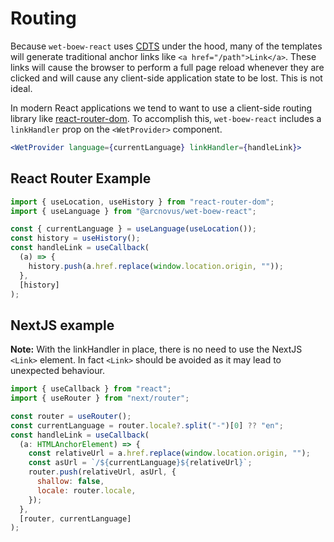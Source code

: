 
<Meta title="Instructions/Routing" />

# Routing

Because `wet-boew-react` uses [CDTS](https://cenw-wscoe.github.io/sgdc-cdts/docs/index-en.html) under the hood, many of the templates will
generate traditional anchor links like `<a href="/path">Link</a>`. These links will
cause the browser to perform a full page reload whenever they are clicked and
will cause any client-side application state to be lost. This is not ideal.

In modern React applications we tend to want to use a client-side routing
library like [react-router-dom](https://www.npmjs.com/package/react-router-dom).
To accomplish this, `wet-boew-react` includes a `linkHandler` prop on the
`<WetProvider>` component.

```jsx
<WetProvider language={currentLanguage} linkHandler={handleLink}>
```

## React Router Example

```jsx
import { useLocation, useHistory } from "react-router-dom";
import { useLanguage } from "@arcnovus/wet-boew-react";

const { currentLanguage } = useLanguage(useLocation());
const history = useHistory();
const handleLink = useCallback(
  (a) => {
    history.push(a.href.replace(window.location.origin, ""));
  },
  [history]
);
```

## NextJS example

**Note:** With the linkHandler in place, there is no need to use the
NextJS `<Link>` element. In fact `<Link>` should be avoided as it may lead to
unexpected behaviour.

```jsx
import { useCallback } from "react";
import { useRouter } from "next/router";

const router = useRouter();
const currentLanguage = router.locale?.split("-")[0] ?? "en";
const handleLink = useCallback(
  (a: HTMLAnchorElement) => {
    const relativeUrl = a.href.replace(window.location.origin, "");
    const asUrl = `/${currentLanguage}${relativeUrl}`;
    router.push(relativeUrl, asUrl, {
      shallow: false,
      locale: router.locale,
    });
  },
  [router, currentLanguage]
);
```
